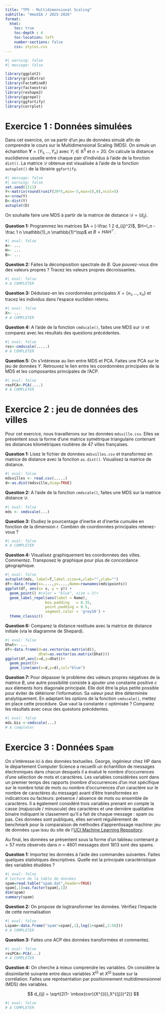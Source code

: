 ```yaml
---
title: "TP5 - Multidimensional Scaling"
subtitle: "4modIA / 2025-2026"
format:
  html:
    toc: true
    toc-depth : 4
    toc-location: left
    number-sections: false
    css: styles.css
---
```


```r
#| warning: false
#| message: false

library(ggplot2)
library(gridExtra)
library(FactoMineR)
library(factoextra)
library(reshape2)
library(ggrepel)
library(ggfortify)
library(corrplot)
```

# Exercice 1 : Données simulées

Dans cet exercice, on va partir d'un jeu de données simulé afin de comprendre le cours sur le Multidimensional Scaling (MDS). 
On simule un échantillon $\mathbf Y = (Y_1,\ldots,Y_n)$ avec $Y_i\in\mathbb R^5$ et $n=20$. On calcule la distance euclidienne usuelle entre chaque pair d'individus à l'aide de la fonction `dist()`. La matrice $\mathcal D$ obtenue est visualisée à l'aide de la fonction `autoplot()` de la librairie `ggfortify`. 

```r
#| message: false
#| warning: false
set.seed(1111)
Y<-matrix(round(runif(20*5,min=-5,max=5),0),ncol=5)
n<-nrow(Y)
D<-dist(Y)
autoplot(D)
```

On souhaite faire une MDS à partir de la matrice de distance $\mathcal D=(d_{ij})$. 


**Question 1:** Programmez les matrices $A = (-\frac 1 2 d_{ij}^2)$, $H=I_n - \frac 1 n \mathbb{1}_n \mathbb{1}^\top$ et $B=H A H^\top$. 

```r
#| eval: false 
A<- ...
H<- ...
B<- ...
```


**Question 2:** Faites la décomposition spectrale de $B$. Que pouvez-vous dire des valeurs propres ? Tracez les valeurs propres décroissantes. 

```r
#| eval: false 
# A COMPLETER
```




**Question 3:** Déduisez-en les coordonnées principales $X=\{x_1,\ldots,x_n\}$ et tracez les individus dans l'espace euclidien retenu. 

```r
#| eval: false 
X<- ...
# A COMPLETER
```

**Question 4:** A l'aide de la fonction `cmdscale()`, faites une MDS sur $\mathcal D$ et comparez avec les résultats des questions précédentes. 

```r
#| eval: false 
res<-cmdscale(.....)
# A COMPLETER
```

**Question 5:** On s'intéresse au lien entre MDS et PCA. Faites une PCA sur le jeu de données $Y$. Retrouvez le lien entre les coordonnées principales de la MDS et les composantes principales de l'ACP. 

```r
#| eval: false 
resPCA<-PCA(....)
# A COMPLETER
```

# Exercice 2 : jeu de données des villes

Pour cet exercice, nous travaillerons sur les données `mdsville.csv`. Elles se présentent sous la forme d'une matrice symétrique triangulaire contenant les distances kilométriques routières de 47 villes françaises.

**Question 1:** Lisez le fichier de données `mdsvilles.csv` et transformez en matrice de distance avec la fonction `as.dist()`.
Visualisez la matrice de distance. 

```r
#| eval: false 
mdsvilles <- read.csv(.....)
d<-as.dist(mdsville,diag=TRUE)
```

**Question 2:** A l'aide de la fonction `cmdscale()`, faites une MDS sur la matrice distance $\mathcal D$. 

```r
#| eval: false 
mds <- cmdscale(...)
```


**Question 3:** Etudiez le pourcentage d'inertie et d'inertie cumulée en fonction de la dimension $r$. Combien de coordonnées principales retenez-vous ?

```r
#| eval: false 
# A COMPLETER
```

**Question 4:** Visualisez graphiquement les coordonnées des villes. Commentez. Transposez le graphique pour plus de concordance géographique. 

```r
#| eval: false 
autoplot(mds, label=T,label.size=4,xlab="",ylab="")
df<-data.frame(x=....,y=....,Name=rownames(mds$points))
ggplot(df, aes(x= x, y = y)) + 
  geom_point() #color = "blue", size = 3)+ 
  geom_label_repel(aes(label = Name),
                  box.padding   = 0.35, 
                  point.padding = 0.5,
                  segment.color = 'grey50') +
  theme_classic()
```

**Question 6:** Comparez la distance restituée avec la matrice de distance initiale (via le diagramme de Shepard).

```r
#| eval: false 
Dhat<- ...
df<-data.frame(d=as.vector(as.matrix(d)),
               dhat=as.vector(as.matrix(Dhat)))
ggplot(df,aes(x=d,y=dhat))+
  geom_point()+ 
  geom_line(aes(x=d,y=d),col="blue")
```

**Question 7:** Pour  dépasser  le  problème  des  valeurs  propres  négatives  de  la  matrice $B$,  une autre possibilité consiste  à ajouter une  constante  positive $c$ aux  éléments  hors  diagonale  principale. Elle  doit être  la plus   petite possible   pour   éviter   de détériorer l’information. Sa   valeur   peut   être   déterminée analytiquement. En adaptant les options de la fonction `cmdscale()`, mettez en place cette procédure. Que vaut la constante $c$ optimisée ? Comparez les résultats avec ceux des questons précédentes. 

```r
#| eval: false 
mds.bis <-cmdscale(...)
# A completer
```

# Exercice 3 : Données `Spam`

On s'intéresse ici à des données textuelles. George, ingénieur chez HP dans le département Computer Science a recueilli un échantillon de messages électroniques dans chacun desquels il a évalué le nombre d'occurrences d'une sélection de mots et caractères. Les variables considérées sont dans un premier temps des rapports (nombre d'occurrences d'un mot spécifique sur le nombre total de mots ou nombre d'occurrences d'un caractère sur le nombre de caractères du message) avant d'être transformées en indicatrices ou facteurs: présence / absence de mots ou ensemble de caractères. Il a également considéré trois variables prenant en compte la casse (majuscule / minuscule) des caractères et une dernière qualitative binaire indiquant le classement qu'il a fait de chaque message : spam ou pas. Ces données sont publiques, elles servent régulièrement de benchmark pour la comparaison de méthodes d'apprentissage machine: jeu de données `spam` issu du site de l'[UCI Machine Learning Repository](https://archive.ics.uci.edu/).

Au final, les données se présentent sous la forme d'un tableau contenant $p=57$ mots observés dans $n=4601$ messages dont $1813$ sont des spams.

**Question 1:** Importez les données à l'aide des commandes suivantes. Faites quelques statistiques descriptives. Quelle est la principale caractéristique des variables étudiées ?

```r
#| eval: false 
# lecture de la table de données
spam=read.table("spam.dat",header=TRUE)
spam[,1]=as.factor(spam[,1])
dim(spam)
summary(spam)
```

**Question 2:** On propose de logtransformer les données. Vérifiez l'impacte de cette normalisation

```r
#| eval: false 
Lspam<-data.frame("spam"=spam[,1],log(1+spam[,2:58]))
# A COMPLETER
```

**Question 3:** Faites une ACP des données transformées et commentez. 

```r
#| eval: false 
resPCA<-PCA(...)
# A COMPLETER
```

**Question 4:** On cherche à mieux comprendre les variables. On considère la dissimilarité suivante entre deux variables $X^{(i)}$ et $X^{(j)}$ basée sur la corrélation. Faites une représentation par positionnement multidimensionnel (MDS) des variables. 

$$
d_{ij} = \sqrt{2(1- \mbox{cor}(X^{(i)},X^{(j)})^2)}
$$

```r
#| eval: false 
# A COMPLETER
```

